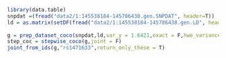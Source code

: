 ```r
  library(data.table)
  snpdat =(fread("data2/1:145538184-145786438.gen.SNPDAT", header=T))
  ld = as.matrix(setDF(fread("data2/1:145538184-145786438.gen.LD", header=F)))
  
  g = prep_dataset_coco(snpdat,ld,var_y = 1.6421,exact = F,hwe_variance = T)
  step_coc = stepwise_coco(g,joint = F)
  joint_from_ids(g,"rs1471633",return_only_these = T)
```